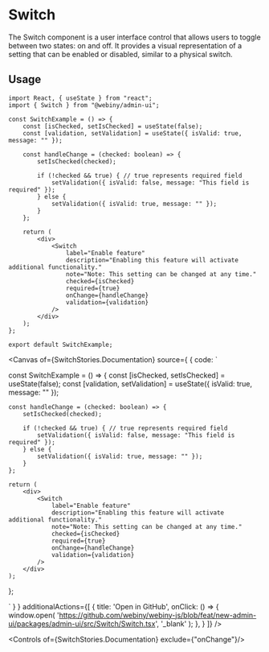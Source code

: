 

<Meta of={SwitchStories} />

# Switch

The Switch component is a user interface control that allows users to toggle between two states: on and off. It provides a visual representation of a setting that can be enabled or disabled, similar to a physical switch.

## Usage

```tsx
import React, { useState } from "react";
import { Switch } from "@webiny/admin-ui";

const SwitchExample = () => {
    const [isChecked, setIsChecked] = useState(false);
    const [validation, setValidation] = useState({ isValid: true, message: "" });

    const handleChange = (checked: boolean) => {
        setIsChecked(checked);

        if (!checked && true) { // true represents required field
            setValidation({ isValid: false, message: "This field is required" });
        } else {
            setValidation({ isValid: true, message: "" });
        }
    };

    return (
        <div>
            <Switch
                label="Enable feature"
                description="Enabling this feature will activate additional functionality."
                note="Note: This setting can be changed at any time."
                checked={isChecked}
                required={true}
                onChange={handleChange}
                validation={validation}
            />
        </div>
    );
};

export default SwitchExample;
```

<Canvas of={SwitchStories.Documentation} source={ { code: `

const SwitchExample = () => {
    const [isChecked, setIsChecked] = useState(false);
    const [validation, setValidation] = useState({ isValid: true, message: "" });

    const handleChange = (checked: boolean) => {
        setIsChecked(checked);

        if (!checked && true) { // true represents required field
            setValidation({ isValid: false, message: "This field is required" });
        } else {
            setValidation({ isValid: true, message: "" });
        }
    };

    return (
        <div>
            <Switch
                label="Enable feature"
                description="Enabling this feature will activate additional functionality."
                note="Note: This setting can be changed at any time."
                checked={isChecked}
                required={true}
                onChange={handleChange}
                validation={validation}
            />
        </div>
    );
};

` } }
        additionalActions={[
            {
                title: 'Open in GitHub',
                onClick: () => {
                    window.open(
                        'https://github.com/webiny/webiny-js/blob/feat/new-admin-ui/packages/admin-ui/src/Switch/Switch.tsx',
                        '_blank'
                    );
                },
            }
        ]}
/>

<Controls of={SwitchStories.Documentation} exclude={"onChange"}/>
